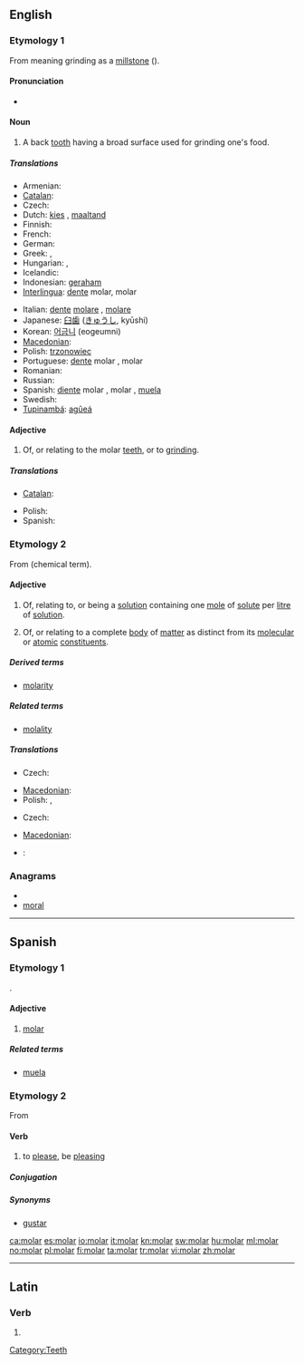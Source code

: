 ==English==

===Etymology 1===
From {{etyl|la}} {{term|molaris|lang=la}} meaning grinding as a [[millstone]] ({{term|mola|lang=la}}).

====Pronunciation====
* {{rhymes|əʊlə(r)}}

====Noun====
{{en-noun}}

# A back [[tooth]] having a broad surface used for grinding one's food.

=====Translations=====
{{trans-top|back tooth}}
* Armenian: {{t-|hy|սեղանատամ|tr=seġanatam}}
* [[Catalan]]: {{t|ca|queixal|m}}
* Czech: {{t-|cs|stolička|f}}
* Dutch: [[kies]] {{m}}, [[maaltand]] {{m}}
* Finnish: {{t-|fi|poskihammas}}
* French: {{t+|fr|molaire|f}}
* German: {{t+|de|Backenzahn|m}}
* Greek: {{t+|el|γομφίος|m|tr=gomfíos}},  {{qualifier|colloquial}} {{t+|el|τραπεζίτης|m|tr=trapezítis}}
* Hungarian: {{t+|hu|zápfog}},  {{t|hu|őrlőfog}}
* Icelandic: {{t-|is|jaxl|m}}
* Indonesian: [[geraham]]
* [[Interlingua]]: [[dente]] molar, molar
{{trans-mid}}
* Italian: [[dente]] [[molare]] {{m}}, [[molare]] {{m}}
* Japanese: [[臼歯]] ([[きゅうし]], kyūshi)
* Korean: [[어금니]] (eogeumni)
* [[Macedonian]]: {{t|mk|катник|m|tr=kátnik}}
* Polish: [[trzonowiec]] {{m}}
* Portuguese: [[dente]] molar {{m}}, molar {{m}}
* Romanian: {{t-|ro|măsea}}
* Russian: {{t-|ru|коренной зуб|m|tr=korennój zub}}
* Spanish: [[diente]] molar {{m}}, molar {{m}}, [[muela]] {{f}}
* Swedish: {{t|sv|kindtand|c}}
* [[Tupinambá]]: [[agûeá]]
{{trans-bottom}}

====Adjective====
{{en-adj|-}}

# Of, or relating to the molar [[teeth]], or to [[grind]]ing.

=====Translations=====
{{trans-top|back tooth}}
* [[Catalan]]: {{t+|ca|molar|m|f}}
{{trans-mid}}
* Polish: {{t|pl|trzonowy|m}}
* Spanish: {{t+|es|molar|m|f}}
{{trans-bottom}}

===Etymology 2===
From {{term|mole}} (chemical term).

====Adjective====
{{en-adj|-}}

# {{chemistry}} Of, relating to, or being a [[solution]] containing one [[mole]] of [[solute]] per [[litre]] of [[solution]].
# {{physics}} Of, or relating to a complete [[body]] of [[matter]] as distinct from its [[molecular]] or [[atomic]] [[constituent]]s.

=====Derived terms=====
* [[molarity]]

=====Related terms=====
* [[molality]]

=====Translations=====
{{trans-top|containing one mole of solute per litre of solution}}
* Czech: {{t-|cs|molární}}
{{trans-mid}}
* [[Macedonian]]: {{t|mk|моларен|m|tr=mólaren}}
* Polish: {{t|pl|molowy|m}}, {{t|pl|molarny|m}}
{{trans-bottom}}

{{trans-top|relating to a complete body of matter}}
* Czech: {{t-|cs|molární}}
{{trans-mid}}
* [[Macedonian]]: {{t|mk|моларен|m|tr=mólaren}}
{{trans-bottom}}

{{checktrans-top}}
* {{ttbc|Italian}}: {{t-|it|molare}}
{{checktrans-mid}}
{{checktrans-bottom}}

===Anagrams===
* {{alphagram|almor}}
* [[moral#English|moral]]

[[Category:Teeth]]

----

==Spanish==

===Etymology 1===
{{etyl|la|es}} {{term|molaris|molāris|lang=la}}.

====Adjective====
{{es-adj|f=molar|pl=molares}}

# [[#English|molar]]

=====Related terms=====
* [[muela]]

===Etymology 2===
From {{etyl|rmq|es}}

====Verb====
{{es-verb|mol|ar}}

# {{context|lang=es|colloquial|intransitive}} to [[please]], be [[pleasing]]

=====Conjugation=====
{{es-conj-ar|mol}}

=====Synonyms=====
* [[gustar]]

[[ca:molar]]
[[es:molar]]
[[io:molar]]
[[it:molar]]
[[kn:molar]]
[[sw:molar]]
[[hu:molar]]
[[ml:molar]]
[[no:molar]]
[[pl:molar]]
[[fi:molar]]
[[ta:molar]]
[[tr:molar]]
[[vi:molar]]
[[zh:molar]]

----
==Latin==

===Verb===
{{la-verb-form|molar}}

# {{conjugation of|molo|molō|1|s|fut|pass|ind|lang=la}}
{{count page|[[Wiktionary:Page count]]}}
{{rfc-auto}}